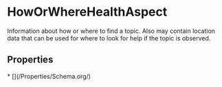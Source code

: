 
# HowOrWhereHealthAspect

Information about how or where to find a topic. Also may contain location data that can be used for where to look for help if the topic is observed.

## Properties

<Grid>
* [](/Properties/Schema.org/)

</Grid>

